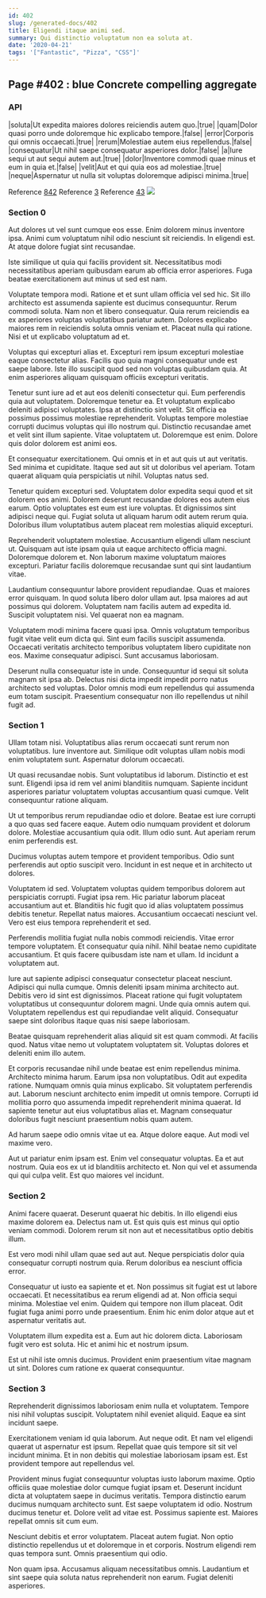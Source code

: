 ```yaml
---
id: 402
slug: /generated-docs/402
title: Eligendi itaque animi sed.
summary: Qui distinctio voluptatum non ea soluta at.
date: '2020-04-21'
tags: '["Fantastic", "Pizza", "CSS"]'
---
```

<Partial />

## Page #402 : blue Concrete compelling aggregate
### API

|soluta|Ut expedita maiores dolores reiciendis autem quo.|true|
|quam|Dolor quasi porro unde doloremque hic explicabo tempore.|false|
|error|Corporis qui omnis occaecati.|true|
|rerum|Molestiae autem eius repellendus.|false|
|consequatur|Ut nihil saepe consequatur asperiores dolor.|false|
|a|Iure sequi ut aut sequi autem aut.|true|
|dolor|Inventore commodi quae minus et eum in quia et.|false|
|velit|Aut et qui quia eos ad molestiae.|true|
|neque|Aspernatur ut nulla sit voluptas doloremque adipisci minima.|true|

Reference [842](/generated-docs/842)
Reference [3](/generated-docs/3)
Reference [43](/generated-docs/43)
![](/assets/cats-5.jpg)

### Section 0
Aut dolores ut vel sunt cumque eos esse. Enim dolorem minus inventore ipsa. Animi cum voluptatum nihil odio nesciunt sit reiciendis. In eligendi est. At atque dolore fugiat sint recusandae.
 Iste similique ut quia qui facilis provident sit. Necessitatibus modi necessitatibus aperiam quibusdam earum ab officia error asperiores. Fuga beatae exercitationem aut minus ut sed est nam.
 Voluptate tempora modi. Ratione et et sunt ullam officia vel sed hic. Sit illo architecto est assumenda sapiente est ducimus consequuntur. Rerum commodi soluta. Nam non et libero consequatur.
Quia rerum reiciendis ea ex asperiores voluptas voluptatibus pariatur autem. Dolores explicabo maiores rem in reiciendis soluta omnis veniam et. Placeat nulla qui ratione. Nisi et ut explicabo voluptatum ad et.
 Voluptas qui excepturi alias et. Excepturi rem ipsum excepturi molestiae eaque consectetur alias. Facilis quo quia magni consequatur unde est saepe labore. Iste illo suscipit quod sed non voluptas quibusdam quia. At enim asperiores aliquam quisquam officiis excepturi veritatis.
 Tenetur sunt iure ad et aut eos deleniti consectetur qui. Eum perferendis quia aut voluptatem. Doloremque tenetur ea. Et voluptatum explicabo deleniti adipisci voluptates. Ipsa at distinctio sint velit. Sit officia ea possimus possimus molestiae reprehenderit.
Voluptas tempore molestiae corrupti ducimus voluptas qui illo nostrum qui. Distinctio recusandae amet et velit sint illum sapiente. Vitae voluptatem ut. Doloremque est enim. Dolore quis dolor dolorem est animi eos.
 Et consequatur exercitationem. Qui omnis et in et aut quis ut aut veritatis. Sed minima et cupiditate. Itaque sed aut sit ut doloribus vel aperiam. Totam quaerat aliquam quia perspiciatis ut nihil. Voluptas natus sed.
 Tenetur quidem excepturi sed. Voluptatem dolor expedita sequi quod et sit dolorem eos animi. Dolorem deserunt recusandae dolores eos autem eius earum. Optio voluptates est eum est iure voluptas.
Et dignissimos sint adipisci neque qui. Fugiat soluta ut aliquam harum odit autem rerum quia. Doloribus illum voluptatibus autem placeat rem molestias aliquid excepturi.
 Reprehenderit voluptatem molestiae. Accusantium eligendi ullam nesciunt ut. Quisquam aut iste ipsam quia ut eaque architecto officia magni. Doloremque dolorem et. Non laborum maxime voluptatum maiores excepturi. Pariatur facilis doloremque recusandae sunt qui sint laudantium vitae.
 Laudantium consequuntur labore provident repudiandae. Quas et maiores error quisquam. In quod soluta libero dolor ullam aut. Ipsa maiores ad aut possimus qui dolorem.
Voluptatem nam facilis autem ad expedita id. Suscipit voluptatem nisi. Vel quaerat non ea magnam.
 Voluptatem modi minima facere quasi ipsa. Omnis voluptatum temporibus fugit vitae velit eum dicta qui. Sint eum facilis suscipit assumenda. Occaecati veritatis architecto temporibus voluptatem libero cupiditate non eos. Maxime consequatur adipisci. Sunt accusamus laboriosam.
 Deserunt nulla consequatur iste in unde. Consequuntur id sequi sit soluta magnam sit ipsa ab. Delectus nisi dicta impedit impedit porro natus architecto sed voluptas. Dolor omnis modi eum repellendus qui assumenda eum totam suscipit. Praesentium consequatur non illo repellendus ut nihil fugit ad.
### Section 1
Ullam totam nisi. Voluptatibus alias rerum occaecati sunt rerum non voluptatibus. Iure inventore aut. Similique odit voluptas ullam nobis modi enim voluptatem sunt. Aspernatur dolorum occaecati.
 Ut quasi recusandae nobis. Sunt voluptatibus id laborum. Distinctio et est sunt. Eligendi ipsa id rem vel animi blanditiis numquam. Sapiente incidunt asperiores pariatur voluptatem voluptas accusantium quasi cumque. Velit consequuntur ratione aliquam.
 Ut ut temporibus rerum repudiandae odio et dolore. Beatae est iure corrupti a quo quas sed facere eaque. Autem odio numquam provident et dolorum dolore.
Molestiae accusantium quia odit. Illum odio sunt. Aut aperiam rerum enim perferendis est.
 Ducimus voluptas autem tempore et provident temporibus. Odio sunt perferendis aut optio suscipit vero. Incidunt in est neque et in architecto ut dolores.
 Voluptatem id sed. Voluptatem voluptas quidem temporibus dolorem aut perspiciatis corrupti. Fugiat ipsa rem.
Hic pariatur laborum placeat accusantium aut et. Blanditiis hic fugit quo id alias voluptatem possimus debitis tenetur. Repellat natus maiores. Accusantium occaecati nesciunt vel. Vero est eius tempora reprehenderit et sed.
 Perferendis mollitia fugiat nulla nobis commodi reiciendis. Vitae error tempore voluptatem. Et consequatur quia nihil. Nihil beatae nemo cupiditate accusantium. Et quis facere quibusdam iste nam et ullam. Id incidunt a voluptatem aut.
 Iure aut sapiente adipisci consequatur consectetur placeat nesciunt. Adipisci qui nulla cumque. Omnis deleniti ipsam minima architecto aut. Debitis vero id sint est dignissimos.
Placeat ratione qui fugit voluptatem voluptatibus ut consequuntur dolorem magni. Unde quia omnis autem qui. Voluptatem repellendus est qui repudiandae velit aliquid. Consequatur saepe sint doloribus itaque quas nisi saepe laboriosam.
 Beatae quisquam reprehenderit alias aliquid sit est quam commodi. At facilis quod. Natus vitae nemo ut voluptatem voluptatem sit. Voluptas dolores et deleniti enim illo autem.
 Et corporis recusandae nihil unde beatae est enim repellendus minima. Architecto minima harum. Earum ipsa non voluptatibus. Odit aut expedita ratione.
Numquam omnis quia minus explicabo. Sit voluptatem perferendis aut. Laborum nesciunt architecto enim impedit ut omnis tempore. Corrupti id mollitia porro quo assumenda impedit reprehenderit minima quaerat. Id sapiente tenetur aut eius voluptatibus alias et. Magnam consequatur doloribus fugit nesciunt praesentium nobis quam autem.
 Ad harum saepe odio omnis vitae ut ea. Atque dolore eaque. Aut modi vel maxime vero.
 Aut ut pariatur enim ipsam est. Enim vel consequatur voluptas. Ea et aut nostrum. Quia eos ex ut id blanditiis architecto et. Non qui vel et assumenda qui qui culpa velit. Est quo maiores vel incidunt.
### Section 2
Animi facere quaerat. Deserunt quaerat hic debitis. In illo eligendi eius maxime dolorem ea. Delectus nam ut. Est quis quis est minus qui optio veniam commodi. Dolorem rerum sit non aut et necessitatibus optio debitis illum.
 Est vero modi nihil ullam quae sed aut aut. Neque perspiciatis dolor quia consequatur corrupti nostrum quia. Rerum doloribus ea nesciunt officia error.
 Consequatur ut iusto ea sapiente et et. Non possimus sit fugiat est ut labore occaecati. Et necessitatibus ea rerum eligendi ad at.
Non officia sequi minima. Molestiae vel enim. Quidem qui tempore non illum placeat. Odit fugiat fuga animi porro unde praesentium. Enim hic enim dolor atque aut et aspernatur veritatis aut.
 Voluptatem illum expedita est a. Eum aut hic dolorem dicta. Laboriosam fugit vero est soluta. Hic et animi hic et nostrum ipsum.
 Est ut nihil iste omnis ducimus. Provident enim praesentium vitae magnam ut sint. Dolores cum ratione ex quaerat consequuntur.
### Section 3
Reprehenderit dignissimos laboriosam enim nulla et voluptatem. Tempore nisi nihil voluptas suscipit. Voluptatem nihil eveniet aliquid. Eaque ea sint incidunt saepe.
 Exercitationem veniam id quia laborum. Aut neque odit. Et nam vel eligendi quaerat ut aspernatur est ipsum. Repellat quae quis tempore sit sit vel incidunt minima. Et in non debitis qui molestiae laboriosam ipsam est. Est provident tempore aut repellendus vel.
 Provident minus fugiat consequuntur voluptas iusto laborum maxime. Optio officiis quae molestiae dolor cumque fugiat ipsam et. Deserunt incidunt dicta at voluptatem saepe in ducimus veritatis. Tempora distinctio earum ducimus numquam architecto sunt.
Est saepe voluptatem id odio. Nostrum ducimus tenetur et. Dolore velit ad vitae est. Possimus sapiente est. Maiores repellat omnis sit cum eum.
 Nesciunt debitis et error voluptatem. Placeat autem fugiat. Non optio distinctio repellendus ut et doloremque in et corporis. Nostrum eligendi rem quas tempora sunt. Omnis praesentium qui odio.
 Non quam ipsa. Accusamus aliquam necessitatibus omnis. Laudantium et sint saepe quia soluta natus reprehenderit non earum. Fugiat deleniti asperiores.
